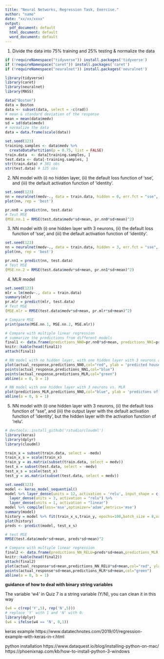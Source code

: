```yaml
---
title: "Neural Networks, Regression Task, Exercise."
author: "name"
date: "xx/xx/xxxx"
output:
  pdf_document: default
  html_document: default
  word_document: default
---
```


1. Divide the data into 75% training and 25% testing & normalize the data

```r
if (!requireNamespace("tidyverse")) install.packages('tidyverse')
if (!requireNamespace("caret")) install.packages('caret')
if (!requireNamespace("neuralnet")) install.packages('neuralnet')

library(tidyverse)
library(caret)
library(neuralnet)
library(MASS)

data("Boston")
data = Boston
data <- subset(data, select = -c(rad))
# mean & standard deviation of the response
mean = mean(data$medv)
sd = sd(data$medv)
# normalize the data
data = data.frame(scale(data))

set.seed(123)
training.samples <- data$medv %>%
  createDataPartition(p = 0.75, list = FALSE)
train.data  <- data[training.samples, ]
test.data <- data[-training.samples, ]
str(train.data) # 381 obs
str(test.data) # 125 obs
```

2. NN model with (i) no hidden layer, (ii) the default loss function of 'sse', and (iii) the default activation function of 'identity'. 

```r
set.seed(123)
nn = neuralnet(medv~., data = train.data, hidden = 0, err.fct = "sse", linear.output = T)
plot(nn, rep = 'best')

pr.nn0 = predict(nn, test.data)
# Test MSE
(MSE.nn.1 = RMSE(test.data$medv*sd+mean, pr.nn0*sd+mean)^2)
```

3. NN model with (i) one hidden layer with 3 neurons, (ii) the default loss function of 'sse', and (iii) the default activation function of 'identity'.

```r
set.seed(123)
nn = neuralnet(medv~., data = train.data, hidden = 3, err.fct = "sse", linear.output = T)
plot(nn, rep = 'best')

pr.nn1 = predict(nn, test.data)
# Test MSE
(MSE.nn.2 = RMSE(test.data$medv*sd+mean, pr.nn1*sd+mean)^2)
```

4. MLR model

```r
set.seed(123)
mlr = lm(medv~., data = train.data)
summary(mlr)
pr.mlr = predict(mlr, test.data)
# Test MSE
(MSE.mlr = RMSE(test.data$medv*sd+mean, pr.mlr*sd+mean)^2)

# Compare MSE
print(paste(MSE.nn.1, MSE.nn.2, MSE.mlr))

# Compare with multiple linear regression
# summarize the predictions from different models
final1 <- data.frame(predictions_NN0=pr.nn0*sd+mean, predictions_NN1=pr.nn1*sd+mean,predictions_MLR =pr.mlr*sd+mean, actual_response=test.data$medv*sd+mean)
knitr::kable(head(final1))
attach(final1)

# NN model with no hidden layer, with one hidden layer with 3 neurons and MLR vs. the true values
plot(actual_response,predictions_NN0,col="red", ylab = 'predicted house price', xlab = 'true values of the house price')
points(actual_response,predictions_NN1,col="blue")
points(actual_response,predictions_MLR,col="green")
abline(a = 0, b = 1)

# NN model with one hidden layer with 3 neurons vs. MLR
plot(predictions_MLR,predictions_NN0,col="blue", ylab = 'predictons of NN with no hidden layer', xlab = 'predictons of MLR')
abline(a = 0, b = 1)
```

5. NN model with (i) one hidden layer with 3 neurons, (ii) the default loss function of “sse”, and (iii) the output layer with the default activation function of 'identity', but the hidden layer with the activation function of 'relu'.

```r
# devtools::install_github('rstudio/cloudml')
library(keras)
library(dplyr)
library(cloudml)

train_x = subset(train.data, select = -medv)
train_x_s = scale(train_x)
train_y = as.matrix(subset(train.data, select = medv))
test_x = subset(test.data, select = -medv)
test_x_s = scale(test_x)
test_y = as.matrix(subset(test.data, select = medv))

set.seed(123)
model <- keras_model_sequential() 
model %>% layer_dense(units = 12, activation = 'relu', input_shape = c(12)) %>% 
  layer_dense(units = 3, activation = "relu") %>%
  layer_dense(units = 1, activation = "linear")
model %>% compile(loss='mse',optimizer='adam',metrics='mse')
summary(model)
history = model %>% fit(train_x_s,train_y, epochs=100,batch_size = 8,validation_split = 0.1)
plot(history)
preds <- predict(model, test_x_s)

# test MSE
RMSE(test.data$medv*sd+mean, preds*sd+mean)^2

# Compare with multiple linear regression
final2 <- data.frame(predictions_NN_RELU=preds*sd+mean,predictions_MLR =pr.mlr*sd+mean, actual_response=test_y*sd+mean)
knitr::kable(head(final2))
attach(final2)
plot(actual_response*sd+mean,predictions_NN_RELU*sd+mean,col="red", ylab = 'predictions', xlab = 'actual response')
points(actual_response*sd+mean,predictions_MLR*sd+mean,col="green")
abline(a = 0, b = 1)
```

**guidance of how to deal with binary string variables**

The variable 'w4' in Quiz 7 is a string variable (Y/N), you can clean it in this way
```r
(w4 = c(rep('Y',5), rep('N',5)))
# replace 'Y' with 1 and 'N' with 0:
library(dplyr)
(w4 = ifelse(w4 == 'N', 0,1))
```

keras example
https://www.datatechnotes.com/2019/01/regression-example-with-keras-in-r.html

python installation
https://www.dataquest.io/blog/installing-python-on-mac/
https://phoenixnap.com/kb/how-to-install-python-3-windows